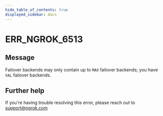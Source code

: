 ```yaml
---
hide_table_of_contents: true
displayed_sidebar: docs
---
```



# ERR_NGROK_6513

## Message

Failover backends may only contain up to `MAX` failover backends; you have `VAL` failover backends.

<ErrorDetails error="err_ngrok_6513" />

## Further help

If you're having trouble resolving this error, please reach out to [support@ngrok.com](mailto:support@ngrok.com?subject=Help%20with%20ERR_NGROK_6513)
